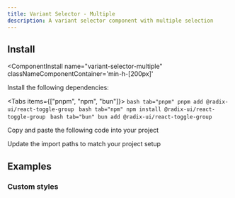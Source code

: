 ```yaml
---
title: Variant Selector - Multiple
description: A variant selector component with multiple selection
---
```



<ComponentPreview 
  name="variant-selector-multiple-ex-01"     
  classNameComponentContainer='min-h-[200px]' 
/>

<References>
  <Reference label="@radix-ui/react-toggle-group" link="https://www.radix-ui.com/primitives/docs/components/toggle-group"/>
</References>


## Install
<ComponentInstall
  name="variant-selector-multiple"     
  classNameComponentContainer='min-h-[200px]' 
>
<CLIInstall  name="variant-selector-multiple"   />

<ManualInstall>

<Steps>

<Step>

Install the following dependencies:

<Tabs items={["pnpm", "npm", "bun"]}>
    ```bash tab="pnpm"
    pnpm add @radix-ui/react-toggle-group
    ```
    ```bash tab="npm"
    npm install @radix-ui/react-toggle-group
    ```
    ```bash tab="bun"
    bun add @radix-ui/react-toggle-group
    ```
</Tabs>
</Step>


<Step>

Copy and paste the following code into your project

</Step>

<ComponentSource name="variant-selector-multiple"/>

<Step>

Update the import paths to match your project setup

</Step>

</Steps>


</ManualInstall>


</ComponentInstall>


## Examples

### Custom styles
<ComponentPreview 
  name="variant-selector-multiple-ex-02"     
  classNameComponentContainer='min-h-[200px]' 
/>
